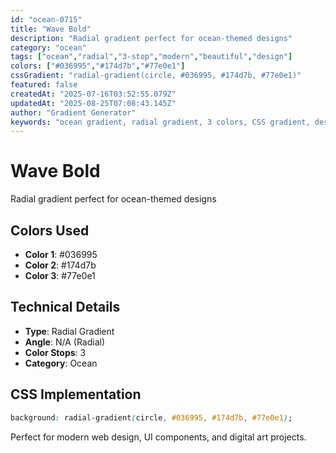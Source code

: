 ```yaml
---
id: "ocean-0715"
title: "Wave Bold"
description: "Radial gradient perfect for ocean-themed designs"
category: "ocean"
tags: ["ocean","radial","3-stop","modern","beautiful","design"]
colors: ["#036995","#174d7b","#77e0e1"]
cssGradient: "radial-gradient(circle, #036995, #174d7b, #77e0e1)"
featured: false
createdAt: "2025-07-16T03:52:55.079Z"
updatedAt: "2025-08-25T07:08:43.145Z"
author: "Gradient Generator"
keywords: "ocean gradient, radial gradient, 3 colors, CSS gradient, design, #036995, #174d7b, #77e0e1"
---
```


# Wave Bold

Radial gradient perfect for ocean-themed designs

## Colors Used
- **Color 1**: #036995
- **Color 2**: #174d7b
- **Color 3**: #77e0e1

## Technical Details
- **Type**: Radial Gradient
- **Angle**: N/A (Radial)
- **Color Stops**: 3
- **Category**: Ocean

## CSS Implementation
```css
background: radial-gradient(circle, #036995, #174d7b, #77e0e1);
```

Perfect for modern web design, UI components, and digital art projects.
